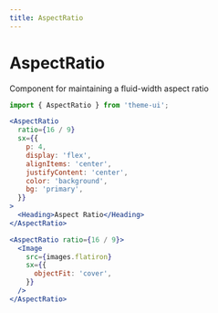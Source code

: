 ```yaml
---
title: AspectRatio
---
```


# AspectRatio

Component for maintaining a fluid-width aspect ratio

```js
import { AspectRatio } from 'theme-ui';
```

```jsx
<AspectRatio
  ratio={16 / 9}
  sx={{
    p: 4,
    display: 'flex',
    alignItems: 'center',
    justifyContent: 'center',
    color: 'background',
    bg: 'primary',
  }}
>
  <Heading>Aspect Ratio</Heading>
</AspectRatio>
```

```jsx
<AspectRatio ratio={16 / 9}>
  <Image
    src={images.flatiron}
    sx={{
      objectFit: 'cover',
    }}
  />
</AspectRatio>
```
